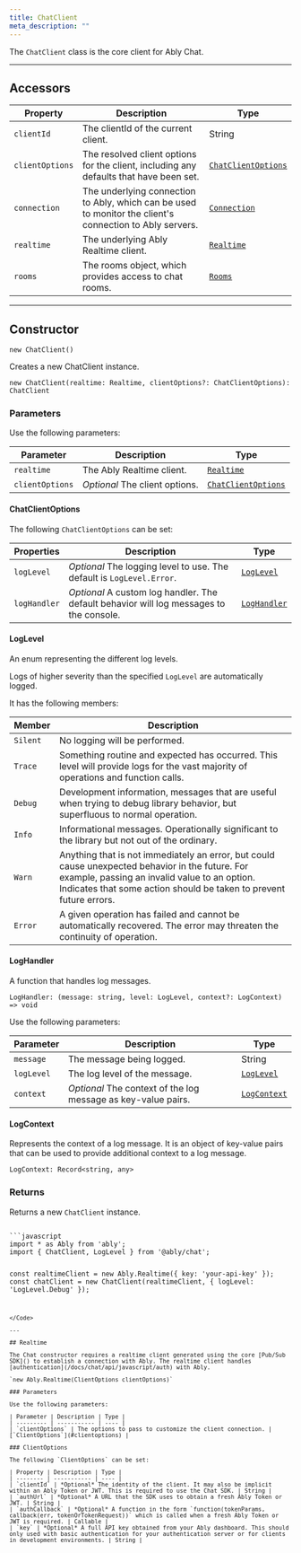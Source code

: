 ```yaml
---
title: ChatClient
meta_description: ""
---
```


The `ChatClient` class is the core client for Ably Chat.

---

## Accessors

| Property | Description | Type |
| -------- | ----------- | ---- |
| `clientId` | The clientId of the current client. | String |
| `clientOptions` | The resolved client options for the client, including any defaults that have been set. | [`ChatClientOptions`](#chatclientoptions) |
| `connection` | The underlying connection to Ably, which can be used to monitor the client's connection to Ably servers. | [`Connection`](/docs/chat/api/javascript/connection) |
| `realtime` | The underlying Ably Realtime client. | [`Realtime`](#realtime) |
| `rooms` | The rooms object, which provides access to chat rooms. | [`Rooms`](/docs/chat/api/javascript/rooms) |

---

## Constructor

`new ChatClient()`

Creates a new ChatClient instance.

`new ChatClient(realtime: Realtime, clientOptions?: ChatClientOptions): ChatClient`

### Parameters

Use the following parameters:

| Parameter | Description | Type |
| --------- | ----------- | ---- |
| `realtime` | The Ably Realtime client. | [`Realtime`](https://sdk.ably.com/builds/ably/ably-js/main/typedoc/) |
| `clientOptions` | *Optional* The client options. | [`ChatClientOptions`](#chatclientoptions) |

#### ChatClientOptions

The following `ChatClientOptions` can be set:

| Properties | Description | Type |
| ---------- | ----------- | ---- |
| `logLevel` | *Optional* The logging level to use. The default is `LogLevel.Error`. | [`LogLevel`](#loglevel) |
| `logHandler` | *Optional* A custom log handler. The default behavior will log messages to the console. | [`LogHandler`](#loghandler) |

#### LogLevel

An enum representing the different log levels.

Logs of higher severity than the specified `LogLevel` are automatically logged.

It has the following members:

| Member | Description |
| ------ | ----------- |
| `Silent` |	No logging will be performed. |
| `Trace` |	Something routine and expected has occurred. This level will provide logs for the vast majority of operations and function calls. |
| `Debug` |	Development information, messages that are useful when trying to debug library behavior, but superfluous to normal operation. |
| `Info` |	Informational messages. Operationally significant to the library but not out of the ordinary. |
| `Warn` |	Anything that is not immediately an error, but could cause unexpected behavior in the future. For example, passing an invalid value to an option. Indicates that some action should be taken to prevent future errors. |
| `Error` |	A given operation has failed and cannot be automatically recovered. The error may threaten the continuity of operation. |

#### LogHandler

A function that handles log messages.

`LogHandler: (message: string, level: LogLevel, context?: LogContext) => void`

Use the following parameters:

| Parameter | Description | Type |
| --------- | ----------- | ---- |
| `message` | The message being logged. | String |
| `logLevel` | The log level of the message. | [`LogLevel`](#loglevel) |
| `context` | *Optional* The context of the log message as key-value pairs. | [`LogContext`](#logcontext) |

#### LogContext

Represents the context of a log message. It is an object of key-value pairs that can be used to provide additional context to a log message.

`LogContext: Record<string, any>`

### Returns

Returns a new `ChatClient` instance.

<Code>
```javascript
import * as Ably from 'ably';
import { ChatClient, LogLevel } from '@ably/chat';

const realtimeClient = new Ably.Realtime({ key: 'your-api-key' });
const chatClient = new ChatClient(realtimeClient, {
  logLevel: 'LogLevel.Debug'
});
```
</Code>

---

## Realtime

The Chat constructor requires a realtime client generated using the core [Pub/Sub SDK]() to establish a connection with Ably. The realtime client handles [authentication](/docs/chat/api/javascript/auth) with Ably.

`new Ably.Realtime(ClientOptions clientOptions)`

### Parameters

Use the following parameters:

| Parameter | Description | Type |
| --------- | ----------- | ---- |
| `clientOptions` | The options to pass to customize the client connection. | [`ClientOptions`](#clientoptions) |

### ClientOptions

The following `ClientOptions` can be set:

| Property | Description | Type |
| -------- | ----------- | ---- |
| `clientId` | *Optional* The identity of the client. It may also be implicit within an Ably Token or JWT. This is required to use the Chat SDK. | String |
| `authUrl` | *Optional* A URL that the SDK uses to obtain a fresh Ably Token or JWT. | String |
| `authCallback` | *Optional* A function in the form `function(tokenParams, callback(err, tokenOrTokenRequest))` which is called when a fresh Ably Token or JWT is required. | Callable |
| `key` | *Optional* A full API key obtained from your Ably dashboard. This should only used with basic authentication for your authentication server or for clients in development environments. | String |
